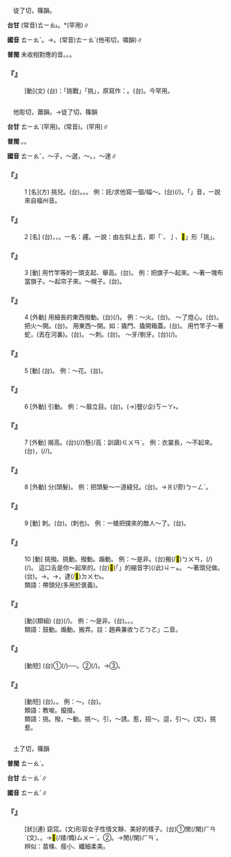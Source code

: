 
=={{ruby|跳|ㄊㄧㄠˇ}}==

　徒了切，篠韻。

'''台甘''' (常音)<rt>ㄊㄧㄠ˪</rt>。{{ruby|(語)|ㄉㄧㄜˊ}}*{{ruby|。|ㄉㄜˊ}}{{ruby|、|ㄉㄠ˪}}(罕用)∥

'''國音''' <rt>ㄊㄧㄠˇ</rt>。→{{ruby|挑|ㄊㄧㄠˇ}}。(常音)<rt>ㄊㄧㄠˋ</rt>(他弔切，嘯韻)∥

'''普閩''' 未收相對應的音。{{ruby|(文)|ㄊㄧㄠ˪}}{{ruby|、|ㄊㄧㄠˊ}}。{{ruby|(白)|ㄉㄧㄜˊ}}{{ruby|、|ㄊㄧㄜˊ}}。

    

==='''『{{ruby|跳|ㄊㄧㄠˇ}}』'''===
: [動](文) (台){{ruby|按|ㄢ˪}}：「挑戰」{{ruby|丌|ㆤ}}「挑」，原寫作：{{ruby|跳|ㄊㄧㄠˇ}}。(台){{ruby|跳|ㄊㄧㄠ˪}}。今罕用。
    

=={{ruby|挑|ㄊㄧㄠˇ}}==

　他彫切，蕭韻。→徒了切，篠韻

'''台甘''' <rt>ㄊㄧㄠˋ</rt>(罕用)。(常音){{ruby|(文)|ㄊㄧㄠ}}。{{ruby|(語)|ㄊㄧㄜ}}{{ruby|。|ㄊㄧㄜˊ}}(罕用)∥

'''普閩''' {{ruby|(文)|ㄊㄧㄠ}}。{{ruby|(白)|ㄊㄧㄜ}}。

'''國音''' <rt>ㄊㄧㄠˇ</rt>{{ruby|。|ㄊㄧㄠ}}，～子，～選，～{{ruby|剔|ㄊㄧ}}。{{ruby|(文)|ㄊㄠ}}，～達∥

    

==='''『{{ruby|挑|ㄊㄧㄠˇ}}』'''===
:1  [名](方) 挑兒。(台){{ruby|聯|ㄌㄧㄢˊ}}{{ruby|對|ㄉㄨㄧ˪}}。{{ruby|軸|ㄘㄚㆶ}}{{ruby|仔|ㄚ}}。{{ruby|字|ㆢㄧ˫}}{{ruby|/|ㄌㄧ˫}}{{ruby|畫|ㄨㆤ˫}}。 例：託/求他寫一個/幅～。(台){{ruby|拜|ㄅㄞ˪}}{{ruby|託|ㄊㆦㆶ}}{{ruby|伊|ㄧ}}{{ruby|寫|ㄒㄧㄚˋ}}{{ruby|一|ㄐㄧㆵ ͘}}{{ruby|幅|ㄅㄚㆶ}}{{ruby|軸|ㄘㄚㆵ}}{{ruby|/|ㄘㄚㆶ}}(/{{ruby|漆|ㄘㄚㆵ}})。「{{ruby|軸|ㄘㄚㆶ}}」音，一說來自福州音。
    

==='''『{{ruby|挑|ㄊㄧㄠˇ}}』'''===
:2  [名] (台){{ruby|書|ㄙㄨ}}{{ruby|寫|ㄒㄧㄚˋ}}{{ruby|筆|ㄅㄧㆵ}}{{ruby|法|ㄏㄨㄚㆵ}}{{ruby|丌|ㆤ}}{{ruby|一|ㄐㄧㆵ ͘}}{{ruby|種|ㄐㄧㆲˋ}}，{{ruby|挑|ㄊㄧㄜ}}{{ruby|手|ㄑㄧㄨˋ}}{{ruby|丌|ㆤ}}{{ruby|末|ㆠㄨㄚㆵ ͘}}{{ruby|筆|ㄅㄧㆵ}}，{{ruby|對|ㄉㄨㄧ˪}}{{ruby|下|ㆤ˫}}{{ruby|面|ㆠㄧㄣ˫}}{{ruby|向|ㄏㄧㆲ˪}}{{ruby|上|ㄒㄧㆲ˫}}{{ruby|撠|ㄫㄧㄠㆷ}}{{ruby|起|ㄎㄧˋ}}。一名：趯。一說：由左斜上去，即「ˊ、亅、<mark>&#xf8551;</mark>」形「挑」。
    

==='''『{{ruby|挑|ㄊㄧㄠˇ}}』'''===
:3  [動] 用竹竿等的一頭支起、舉高。(台){{ruby|挂|ㄍㄨㄧ˪}}。 例：把旗子～起來。～著一塊布當旗子。～起帘子來。～幌子。(台){{ruby|將|ㄐㄧㆲ}}{{ruby|旗|ㄍㄧˊ}}{{ruby|仔|ㄚ}}{{ruby|挂|ㄍㄨㄧ˪}}{{ruby|起|·ㄎㄧˋ}}{{ruby|來|·ㄌㄞˊ}}。
    

==='''『{{ruby|挑|ㄊㄧㄠˇ}}』'''===
:4  [外動] 用細長的東西撥動。(台){{ruby|撓|ㄫㄧㄠˋ}}(/{{ruby|奓|ㄊㄚ˪}}){{ruby|開|·ㄎㄨㄧ}}。 例：～火。(台){{ruby|奓|ㄊㄚ˪}}{{ruby|火|ㄏㄨㆤˋ}}{{ruby|/|ㄏㆤˋ}}{{ruby|/|ㄏㄜˋ}}。 ～了燈心。(台){{ruby|燈|ㄉㄧㄥ}}{{ruby|心|ㄒㄧㆬ}}{{ruby|撓|ㄫㄧㄠˋ}}{{ruby|懸|ㄍㄨㄢˊ}}。 把火～開。(台){{ruby|火|ㄏㆤˋ}}{{ruby|/|ㄏㄨㆤˋ}}{{ruby|/|ㄏㄜˋ}}{{ruby|共|ㄍㄚ˫}}{{ruby|奓|ㄊㄚ˪}}{{ruby|開|ㄎㄨㄧ}}。 用東西～開。如：撬門、撬開箱蓋。(台){{ruby|撓|ㄫㄧㄠˋ}}{{ruby|/|ㆣㄧㄠˋ}}{{ruby|開|ㄎㄨㄧ}}{{ruby|或|ㄧㄚㆷ ͘}}{{ruby|撟|ㄍㄧㄠ˫}}{{ruby|開|ㄎㄨㄧ}}。 用竹竿子～著蛇，(丟在河裏)。(台){{ruby|用|ㄧㄥ˫}}{{ruby|/|ㄧㆲ˫}}{{ruby|竹|ㄉㄧㆤㆶ}}{{ruby|篙|ㄍㄜ}}{{ruby|撓|ㄫㄧㄠˋ}}{{ruby|一|ㄐㄧㆵ ͘}}{{ruby|尾|ㆠㄨㆤˋ}}{{ruby|/|ㆠㆤˋ}}{{ruby|蛇|ㄗㄨㄚˊ}}。 ～刺。(台){{ruby|撓|ㄫㄧㄠˋ}}{{ruby|/|ㆣㄧㄠˋ}}{{ruby|刺|ㄑㄧ˪}}。 ～牙/剔牙。(台){{ruby|撓|ㄫㄧㄠˋ}}(/{{ruby|剔|ㄊㄚㆶ}}){{ruby|嘴|ㄘㄨㄧ˪}}{{ruby|齒|ㄎㄧˋ}}{{ruby|縫|ㄆㄤ˫}}。
    

==='''『{{ruby|挑|ㄊㄧㄠˇ}}』'''===
:5  [動] (台){{ruby|一|ㄐㄧㆵ ͘}}{{ruby|種|ㄐㄧㆲˋ}}{{ruby|刺|ㄑㄧ˪}}{{ruby|/|ㄑㄧㄚㆷ}}{{ruby|繡|ㄒㄧㄨ˪}}{{ruby|法|ㄏㄨㄚㆵ}}。 例：～花。(台){{ruby|挑|ㄊㄧㄜ}}{{ruby|花|ㄏㄨㆤ}}。
    

==='''『{{ruby|挑|ㄊㄧㄠˇ}}』'''===
:6  [外動] 引動。 例：～眉立目。(台){{ruby|<mark>&#xffb78;</mark>|ㄋㄧㄚ˪}}{{ruby|目|ㆠㄚㆶ ͘}}{{ruby|眉|ㆠㄞˊ}}。{{ruby|目|ㆠㄚㆶ ͘}}{{ruby|珠|ㄗㄨ}}(→{{ruby|睭|ㄐㄧㄨ}}){{ruby|使|ㄙㄞˋ}}{{ruby|坦|ㄊㄢˋ}}豎(/企)<rt>ㄎㄧㄚ˫</rt>。
    

==='''『{{ruby|挑|ㄊㄧㄠˇ}}』'''===
:7  [外動] 揭高。(台){{ruby|<mark>&#xffca6;</mark>|ㄎㄧㄨˋ}}(/{{ruby|攏|ㄌㄤˋ}}/{{ruby|籠|ㄌㄤˋ}})懸(/高：訓讀)<rt>ㄍㄨㄢˊ</rt>。 例：衣裳長，～不起來。(台){{ruby|衫|ㄙㆩ}}{{ruby|長|ㄉㆭˊ}}，{{ruby|<mark>&#xffca6;</mark>|ㄎㄧㄨˋ}}(/{{ruby|攏|ㄌㄤˋ}}/{{ruby|籠|ㄌㄤˋ}}){{ruby|<mark>&#xffa45;</mark>|ㆠㆤ˫}}{{ruby|/|ㆠㄨㆤ˫}}{{ruby|好|ㄏㄜˋ}}{{ruby|勢|ㄙㆤ˪}}。
    

==='''『{{ruby|挑|ㄊㄧㄠˇ}}』'''===
:8  [外動] 分(頭髮)。 例：把頭髮～一道縫兒。(台){{ruby|頭|ㄊㄠˊ}}{{ruby|毛|ㄇㆦ}}{{ruby|/|ㄇㆭˊ}}{{ruby|共|ㄍㄚ˫}}{{ruby|撠|ㆣㄧㄚㆷ}}{{ruby|一|ㄐㄧㆵ ͘}}{{ruby|<mark>&#xffbf6;</mark>|ㄗㄨㄚ˫}}{{ruby|縫|ㄆㄤ˫}}。→{{ruby|頭|ㄊㄠˊ}}{{ruby|鬃|ㄗㄤ}}{{ruby|<mark>&#xffa49;</mark>|ㆠㆤㆷ}}{{ruby|/|ㆠㄨㆤㆷ}}{{ruby|剖|ㄆㄨㄚ˪}}爿(/旁)<rt>ㄅㄧㄥˊ</rt>。
    

==='''『{{ruby|挑|ㄊㄧㄠˇ}}』'''===
:9  [動] 刺。(台){{ruby|突|ㄉㄨㆷ ͘}}。{{ruby|鑿|ㄘㄚㆶ}}(刺也)。 例：一槍把撲來的敵人～了。(台){{ruby|一|ㄐㄧㆵ ͘}}{{ruby|銃|ㄑㄧㄥ˪}}{{ruby|將|ㄐㄧㆲ}}{{ruby|扑|ㄆㄚㆷ}}{{ruby|來|·ㄌㄞˊ}}{{ruby|丌|ㆤ}}{{ruby|敵|ㄉㄧㆤㆶ ͘}}{{ruby|人|ㆢㄧㄣˊ}}{{ruby|/|ㄌㄧㄣˊ}}{{ruby|扑|ㄆㄚㆷ}}{{ruby|死|·ㄒㄧˋ}}。
    

==='''『{{ruby|挑|ㄊㄧㄠˇ}}』'''===
:10  [動] 挑撥。挑動。撥動。煽動。 例：～是非。(台)搬(/<mark>&#xffac4;</mark>)<rt>ㄅㄨㄢ</rt>{{ruby|弄|ㄌㆲ˫}}{{ruby|是|ㄒㄧ˫}}{{ruby|非|ㄏㄨㄧ}}，{{ruby|撈|ㄌㄚ˫}}{{ruby|起|ㄎㄧˋ}}{{ruby|載|ㄉㄞ˫}}(/{{ruby|戴|ㄉㄞ˪}}){{ruby|事|ㄐㄧ˪}}(/{{ruby|事|ㄉㄞ˫}}{{ruby|情|ㄐㄧ˪}})。 這口舌是你～起來的。(台)<mark>&#xffb50;</mark>(「{{ruby|此|ㄐㄧˋ}}{{ruby|一|ㄐㄧㆵ ͘}}」的縮音字)(/此)<rt>ㄐㄧㆵ</rt>{{ruby|個|ㆤˊ}}{{ruby|口|ㄎㄠˋ}}{{ruby|舌|ㄒㄧㄚㆵ ͘}}{{ruby|是|ㄒㄧ˫}}{{ruby|汝|ㄌㄧˋ}}{{ruby|撈|ㄌㄚ˫}}{{ruby|起|·ㄎㄧˋ}}{{ruby|來|·ㄌㄞˊ}}{{ruby|丌|ㆤ}}。 ～著頭兒做。(台){{ruby|撈|ㄌㄚ˫}}{{ruby|起|ㄎㄧˋ}}{{ruby|頭|ㄊㄠˊ}}。→{{ruby|豎|ㄎㄧㄚ˫}}{{ruby|頭|ㄊㄠˊ}}{{ruby|起|ㄎㄧˋ}}{{ruby|事|ㄙㄨ˫}}。→{{ruby|做|ㄗㄨㆤ˪}}{{ruby|/|ㄗㄜ˪}}{{ruby|猴|ㄍㄠˊ}}{{ruby|頭|ㄊㄠˊ}}，{{ruby|做|ㄗㄨㆤ˪}}{{ruby|/|ㄗㄜ˪}}{{ruby|付|ㄏㆦ˫}}{{ruby|人|ㄌㄤˊ}}逮(/<mark>&#xffacd;</mark>)<rt>ㄉㄨㆤ˪</rt>{{ruby|/|ㄉㆤ˪}}。
:類語：帶頭兒(多用於褒義)。
:
    

==='''『{{ruby|挑|ㄊㄧㄠˇ}}{{ruby|撥|ㄅㄛ}}』'''===
: [動](類組) (台){{ruby|從|ㄐㄧㆲˊ}}{{ruby|中|ㄉㄧㆲ}}{{ruby|搬|ㄅㄨㄢ}}{{ruby|/|ㄅㄢ}}(/{{ruby|<mark>&#xffac4;</mark>|ㄅㄨㄢ}}){{ruby|弄|ㄌㆲ˫}}。 例：～是非。(台){{ruby|唆|ㄙㄜ}}{{ruby|使|ㄙㄨˋ}}。{{ruby|使|ㄙㄞˋ}}{{ruby|弄|ㄌㆲ˫}}。{{ruby|引|ㄧㄣˋ}}{{ruby|起|ㄎㄧ˪}}{{ruby|爭|ㄐㄧㄥ}}{{ruby|執|ㄐㄧㆴ}}{{ruby|不|ㄅㄨㆵ}}{{ruby|和|ㄏㄜˊ}}。
:類語：鼓動。煽動。搬弄。註：趙典兼收{{ruby|「|ㄊㄧㄠ}}<rt>ㄅㄛ</rt>{{ruby|、|ㄊㄧㄠˇ}}<rt>ㄅㄛ</rt>」二音。
:
    

==='''『{{ruby|挑|ㄊㄧㄠˇ}}{{ruby|戰|ㄓㄢˋ}}』'''===
: [動短] (台)①{{ruby|國|ㄍㆦㆶ}}{{ruby|家|ㄍㄚ}}{{ruby|間|ㄍㄢ}}{{ruby|故|ㄍㆦ˪}}{{ruby|意|ㄧ˪}}{{ruby|刺|ㄑㄧ˪}}{{ruby|激|ㄍㄧㆤㆶ}}{{ruby|對|ㄉㄨㄧ˪}}{{ruby|方|ㄏㆲ}}{{ruby|使|ㄙㄨˋ}}{{ruby|受|ㄒㄧㄨ˫}}{{ruby|氣|ㄎㄧ˪}}{{ruby|相|ㄒㄧㄜ}}{{ruby|/|ㄙㆩ}}{{ruby|戰|ㄐㄧㄢ˪}}(/{{ruby|<mark>&#xffa46;</mark>|ㄊㄞˊ}})──{{ruby|宣|ㄙㄨㄢ}}{{ruby|戰|ㄐㄧㄢ˪}}。②{{ruby|個|ㄍㄜ˪}}{{ruby|人|ㆢㄧㄣˊ}}{{ruby|/|ㄌㄧㄣˊ}}{{ruby|向|ㄏㄧㆲ˪}}{{ruby|對|ㄉㄨㄧ˪}}{{ruby|方|ㄏㆲ}}{{ruby|表|ㄅㄧㄠˋ}}{{ruby|示|ㄒㄧ˫}}{{ruby|有|ㄧㄨˋ}}{{ruby|意|ㄧ˪}}{{ruby|決|ㄍㄨㄚㆵ}}{{ruby|武|ㆠㄨˋ}}{{ruby|力|ㄌㄧㆤㆶ ͘}}{{ruby|丌|ㆤ}}{{ruby|勝|ㄒㄧㄥ˪}}{{ruby|負|ㄏㄨ˫}}(/{{ruby|比|ㄅㄧˋ}}{{ruby|輸|ㄙㄨ}}{{ruby|贏|ㄧㆩˊ}})。→③{{ruby|招|ㄐㄧㄜ}}{{ruby|對|ㄉㄨㄧ˪}}{{ruby|方|ㄏㆲ}}{{ruby|來|ㄌㄞˊ}}{{ruby|做|ㄗㄨㆤ˪}}{{ruby|/|ㄗㄜ˪}}{{ruby|運|ㄨㄣ˫}}{{ruby|動|ㄉㆲ˫}}{{ruby|場|ㄉㄧㆧˊ}}{{ruby|/|ㄉㄧㆫˊ}}{{ruby|上|ㄒㄧㆲ˫}}{{ruby|丌|ㆤ}}{{ruby|友|ㄧㄨˋ}}{{ruby|誼|ㆣㄧˊ}}{{ruby|比|ㄅㄧˋ}}{{ruby|賽|ㄙㄞ˪}}。
    

==='''『{{ruby|挑|ㄊㄧㄠˇ}}{{ruby|唆|·ㄙㄨㄛ}}』'''===
: [動短] (台){{ruby|使|ㄙㄞˋ}}{{ruby|唆|ㄙㄜ˫}}。{{ruby|使|ㄙㄞˋ}}{{ruby|弄|ㄌㆲ˫}}。 例：～{{ruby|離|ㄌㄧˊ}}{{ruby|間|ㄐㄧㄢˋ}}。(台){{ruby|弄|ㄌㆲ˫}}{{ruby|狗|ㄍㄠˋ}}{{ruby|相|ㄒㄧㄜ}}{{ruby|/|ㄙㆩ}}{{ruby|咬|ㄍㄚ˫}}。
:類語：教唆。攛掇。
:
:類語：挑。撥，～動。挑～。引，～誘。惹，招～。逗，引～。{{ruby|搦|ㄋㄨㄛˋ}}(文)，挑惹。
:
    

=={{ruby|窕|ㄊㄧㄠˇ}}==

　土了切，篠韻

'''普閩''' <rt>ㄊㄧㄠˋ</rt>。

'''台甘''' <rt>ㄊㄧㄠˋ</rt>∥

'''國音''' <rt>ㄊㄧㄠˇ</rt>∥

    

==='''『{{ruby|窕|ㄊㄧㄠˇ}}』'''===
: [狀](連) 窈窕。(文)形容女子性情文靜、美好的樣子。(台)①閒(/閑)<rt>ㄏㄢˊ</rt>{{ruby|靜|ㄐㄧㄥ˫}}(文)、{{ruby|淑|ㄒㄧㆦㆶ}}{{ruby|靜|ㄐㄧㄥ˫}}。→{{ruby|溫|ㄨㄣ}}{{ruby|馴|ㄙㄨㄣˊ}}{{ruby|丌|ㆤ}}<mark>&#xffad0;</mark>(/婑/嫷)<rt>ㄙㄨㄧˋ</rt>。②{{ruby|幽|ㄧㄨ}}{{ruby|深|ㄑㄧㆬ}}。→閒(/閑)<rt>ㄏㄢˊ</rt>{{ruby|靜|ㄐㄧㄥ˫}}。
:辨似：苗條、瘦小、纖細柔美。
:
    
